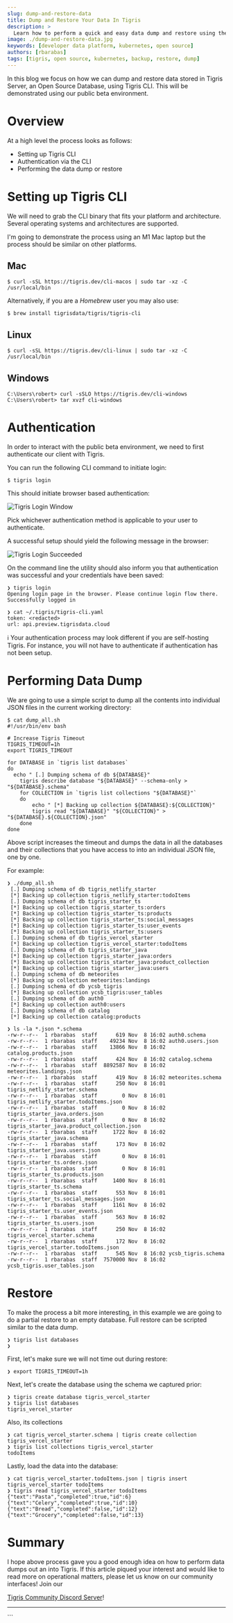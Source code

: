 ```yaml
---
slug: dump-and-restore-data
title: Dump and Restore Your Data In Tigris
description: >
  Learn how to perform a quick and easy data dump and restore using the Tigris CLI
image: ./dump-and-restore-data.jpg
keywords: [developer data platform, kubernetes, open source]
authors: [rbarabas]
tags: [tigris, open source, kubernetes, backup, restore, dump]
---
```



In this blog we focus on how we can dump and restore data stored in Tigris Server, an Open Source Database, using Tigris CLI. This will
be demonstrated using our public beta environment.

# Overview

At a high level the process looks as follows:

- Setting up Tigris CLI
- Authentication via the CLI
- Performing the data dump or restore

<!--truncate-->

# Setting up Tigris CLI

We will need to grab the CLI binary that fits your platform and architecture. Several operating systems and architectures are supported.

I'm going to demonstrate the process using an M1 Mac laptop but the process should be similar on other platforms.

## Mac

```shell
$ curl -sSL https://tigris.dev/cli-macos | sudo tar -xz -C /usr/local/bin
```

Alternatively, if you are a _Homebrew_ user you may also use:

```shell
$ brew install tigrisdata/tigris/tigris-cli
```

## Linux

```shell
$ curl -sSL https://tigris.dev/cli-linux | sudo tar -xz -C /usr/local/bin
```

## Windows

```shell
C:\Users\robert> curl -sSLO https://tigris.dev/cli-windows
C:\Users\robert> tar xvzf cli-windows
```

# Authentication

In order to interact with the public beta environment, we need to first authenticate our client with Tigris.

You can run the following CLI command to initiate login:

```shell
$ tigris login
```

This should initiate browser based authentication:

![Tigris Login Window](./tigris_login.jpg)

Pick whichever authentication method is applicable to your user to authenticate.

A successful setup should yield the following message in the browser:

![Tigris Login Succeeded](./tigris_login_success.jpg)

On the command line the utility should also inform you that authentication was successful and your credentials have been saved:

```shell
❯ tigris login
Opening login page in the browser. Please continue login flow there.
Successfully logged in

❯ cat ~/.tigris/tigris-cli.yaml
token: <redacted>
url: api.preview.tigrisdata.cloud
```

:information_source: Your authentication process may look different if you are self-hosting Tigris. For instance, you will not
have to authenticate if authentication has not been setup.

# Performing Data Dump

We are going to use a simple script to dump all the contents into individual JSON files in the current working directory:

```shell
$ cat dump_all.sh
#!/usr/bin/env bash

# Increase Tigris Timeout
TIGRIS_TIMEOUT=1h
export TIGRIS_TIMEOUT

for DATABASE in `tigris list databases`
do
  echo " [.] Dumping schema of db ${DATABASE}"
	tigris describe database "${DATABASE}" --schema-only > "${DATABASE}.schema"
	for COLLECTION in `tigris list collections "${DATABASE}"`
	do
		echo " [*] Backing up collection ${DATABASE}:${COLLECTION}"
		tigris read "${DATABASE}" "${COLLECTION}" > "${DATABASE}.${COLLECTION}.json"
	done
done
```

Above script increases the timeout and dumps the data in all the databases and their collections that you have access to into an
individual JSON file, one by one.

For example:

```shell
❯ ./dump_all.sh
 [.] Dumping schema of db tigris_netlify_starter
 [*] Backing up collection tigris_netlify_starter:todoItems
 [.] Dumping schema of db tigris_starter_ts
 [*] Backing up collection tigris_starter_ts:orders
 [*] Backing up collection tigris_starter_ts:products
 [*] Backing up collection tigris_starter_ts:social_messages
 [*] Backing up collection tigris_starter_ts:user_events
 [*] Backing up collection tigris_starter_ts:users
 [.] Dumping schema of db tigris_vercel_starter
 [*] Backing up collection tigris_vercel_starter:todoItems
 [.] Dumping schema of db tigris_starter_java
 [*] Backing up collection tigris_starter_java:orders
 [*] Backing up collection tigris_starter_java:product_collection
 [*] Backing up collection tigris_starter_java:users
 [.] Dumping schema of db meteorites
 [*] Backing up collection meteorites:landings
 [.] Dumping schema of db ycsb_tigris
 [*] Backing up collection ycsb_tigris:user_tables
 [.] Dumping schema of db auth0
 [*] Backing up collection auth0:users
 [.] Dumping schema of db catalog
 [*] Backing up collection catalog:products

❯ ls -la *.json *.schema
-rw-r--r--  1 rbarabas  staff      619 Nov  8 16:02 auth0.schema
-rw-r--r--  1 rbarabas  staff    49234 Nov  8 16:02 auth0.users.json
-rw-r--r--  1 rbarabas  staff    13866 Nov  8 16:02 catalog.products.json
-rw-r--r--  1 rbarabas  staff      424 Nov  8 16:02 catalog.schema
-rw-r--r--  1 rbarabas  staff  8892587 Nov  8 16:02 meteorites.landings.json
-rw-r--r--  1 rbarabas  staff      419 Nov  8 16:02 meteorites.schema
-rw-r--r--  1 rbarabas  staff      250 Nov  8 16:01 tigris_netlify_starter.schema
-rw-r--r--  1 rbarabas  staff        0 Nov  8 16:01 tigris_netlify_starter.todoItems.json
-rw-r--r--  1 rbarabas  staff        0 Nov  8 16:02 tigris_starter_java.orders.json
-rw-r--r--  1 rbarabas  staff        0 Nov  8 16:02 tigris_starter_java.product_collection.json
-rw-r--r--  1 rbarabas  staff     1722 Nov  8 16:02 tigris_starter_java.schema
-rw-r--r--  1 rbarabas  staff      173 Nov  8 16:02 tigris_starter_java.users.json
-rw-r--r--  1 rbarabas  staff        0 Nov  8 16:01 tigris_starter_ts.orders.json
-rw-r--r--  1 rbarabas  staff        0 Nov  8 16:01 tigris_starter_ts.products.json
-rw-r--r--  1 rbarabas  staff     1400 Nov  8 16:01 tigris_starter_ts.schema
-rw-r--r--  1 rbarabas  staff      553 Nov  8 16:01 tigris_starter_ts.social_messages.json
-rw-r--r--  1 rbarabas  staff     1161 Nov  8 16:02 tigris_starter_ts.user_events.json
-rw-r--r--  1 rbarabas  staff      563 Nov  8 16:02 tigris_starter_ts.users.json
-rw-r--r--  1 rbarabas  staff      250 Nov  8 16:02 tigris_vercel_starter.schema
-rw-r--r--  1 rbarabas  staff      172 Nov  8 16:02 tigris_vercel_starter.todoItems.json
-rw-r--r--  1 rbarabas  staff      545 Nov  8 16:02 ycsb_tigris.schema
-rw-r--r--  1 rbarabas  staff  7570000 Nov  8 16:02 ycsb_tigris.user_tables.json
```

# Restore

To make the process a bit more interesting, in this example we are going to do a partial restore to an empty database. Full restore can be
scripted similar to the data dump.

```shell
❯ tigris list databases
❯
```

First, let's make sure we will not time out during restore:

```shell
❯ export TIGRIS_TIMEOUT=1h
```

Next, let's create the database using the schema we captured prior:

```shell
❯ tigris create database tigris_vercel_starter
❯ tigris list databases
tigris_vercel_starter
```

Also, its collections

```shell
❯ cat tigris_vercel_starter.schema | tigris create collection tigris_vercel_starter
❯ tigris list collections tigris_vercel_starter
todoItems
```

Lastly, load the data into the database:

```shell
❯ cat tigris_vercel_starter.todoItems.json | tigris insert tigris_vercel_starter todoItems
❯ tigris read tigris_vercel_starter todoItems
{"text":"Pasta","completed":true,"id":6}
{"text":"Celery","completed":true,"id":10}
{"text":"Bread","completed":false,"id":12}
{"text":"Grocery","completed":false,"id":13}
```

# Summary

I hope above process gave you a good enough idea on how to perform data dumps out an into Tigris. If this article piqued your interest and would
like to read more on operational matters, please let us know on our community interfaces! Join our

<a href={tigrisConfig.discordUrl}>Tigris Community Discord Server</a>!

---


<BetaSignupCTA />
```
